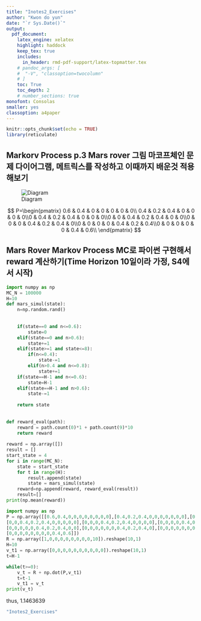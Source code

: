 ```yaml
---
title: "Inotes2_Exercises"  
author: "Kwon do yun"  
date: "`r Sys.Date()`"  
output:   
  pdf_document:  
    latex_engine: xelatex
    highlight: haddock  
    keep_tex: true  
    includes:
      in_header: rmd-pdf-support/latex-topmatter.tex
    # pandoc_args: [
    #  "-V", "classoption=twocolumn"
    # ]
    toc: True   
    toc_depth: 2  
    # number_sections: true  
monofont: Consolas
smaller: yes
classoption: a4paper
---
```


```r
knitr::opts_chunk$set(echo = TRUE)
library(reticulate)

```

\newpage

## Markorv Process p.3 Mars rover 그림 마코프체인 문제 다이어그램, 메트릭스를 작성하고 이때까지 배운것 적용해보기

![Diagram](C://Users/user/Desktop/Reinforcement learning/Inotes2/diagram.png)

\vspace{20pt}

$$
P=\begin{pmatrix} 0.6 & 0.4 & 0 & 0 & 0 & 0 & 0\\ 0.4 & 0.2 & 0.4 & 0 & 0 & 0 & 0\\0 & 0.4 & 0.2 & 0.4 & 0 & 0 & 0\\0 & 0 & 0.4 & 0.2 & 0.4 & 0 & 0\\0 & 0 & 0 & 0.4 & 0.2 & 0.4 & 0\\0 & 0 & 0 & 0 & 0.4 & 0.2 & 0.4\\0 & 0 & 0 & 0 & 0 & 0.4 & 0.6\\ \end{pmatrix}
$$

\newpage

## Mars Rover Markov Process MC로 파이썬 구현해서 reward 계산하기(Time Horizon 10일이라 가정, S4에서 시작)


```python
import numpy as np
MC_N = 100000
H=10
def mars_simul(state):
    n=np.random.rand()
    
    
    if(state==0 and n<=0.6):
        state=0
    elif(state==0 and n>0.6):
        state+=1
    elif(state>=1 and state<=8):
        if(n<=0.4):
            state-=1
        elif(n>0.4 and n<=0.8):
            state+=1
    if(state==H-1 and n<=0.6):
        state=H-1
    elif(state==H-1 and n>0.6):
        state-=1
        
    return state
    
    
def reward_eval(path):
    reward = path.count(0)*1 + path.count(9)*10
    return reward
    
reward = np.array([])
result = []
start_state = 4
for i in range(MC_N):
    state = start_state
    for t in range(H):
        result.append(state)
        state = mars_simul(state)
    reward=np.append(reward, reward_eval(result))
    result=[]
print(np.mean(reward))     

```



```python
import numpy as np
P = np.array([[0.6,0.4,0,0,0,0,0,0,0,0],[0.4,0.2,0.4,0,0,0,0,0,0,0],[0,0.4,0.2,0.4,0,0,0,0,0,0],
[0,0,0.4,0.2,0.4,0,0,0,0,0],[0,0,0,0.4,0.2,0.4,0,0,0,0],[0,0,0,0,0.4,0.2,0.4,0,0,0],
[0,0,0,0,0,0.4,0.2,0.4,0,0],[0,0,0,0,0,0,0.4,0.2,0.4,0],[0,0,0,0,0,0,0,0.4,0.2,0.4],
[0,0,0,0,0,0,0,0,0.4,0.6]])
R = np.array([1,0,0,0,0,0,0,0,0,10]).reshape(10,1)
H=10
v_t1 = np.array([0,0,0,0,0,0,0,0,0,0]).reshape(10,1)
t=H-1

while(t>=0):
    v_t = R + np.dot(P,v_t1)
    t=t-1
    v_t1 = v_t
print(v_t)
```

thus, $1.1463639$
```r
"Inotes2_Exercises"
```